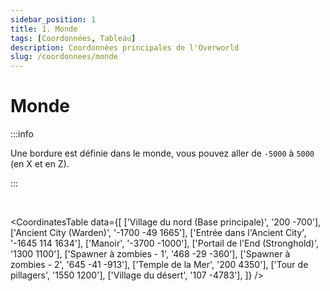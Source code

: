 ```yaml
---
sidebar_position: 1
title: 1. Monde
tags: [Coordonnées, Tableau]
description: Coordonnées principales de l'Overworld
slug: /coordonnees/monde
---
```



# Monde

:::info

Une bordure est définie dans le monde, vous pouvez aller de `-5000` à `5000` (en X et en Z).

:::

<br/>

<CoordinatesTable 
  data={[
    ['Village du nord (Base principale)', '200 -700'],
    ['Ancient City (Warden)', '-1700 -49 1665'],
    ['Entrée dans l\'Ancient City', '-1645 114 1634'],
    ['Manoir', '-3700 -1000'],
    ['Portail de l\'End (Stronghold)', '1300 1100'],
    ['Spawner à zombies - 1', '468 -29 -360'],
    ['Spawner à zombies - 2', '645 -41 -913'],
    ['Temple de la Mer', '200 4350'],
    ['Tour de pillagers', '1550 1200'],
    ['Village du désert', '107 -4783'],
  ]}
/>